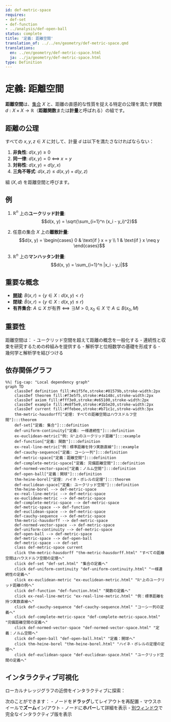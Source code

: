 ```yaml
---
id: def-metric-space
requires:
- def-set
- def-function
- ../analysis/def-open-ball
status: complete
title: '定義: 距離空間'
translation_of: ../../en/geometry/def-metric-space.qmd
translations:
  en: ../en/geometry/def-metric-space.html
  ja: ../ja/geometry/def-metric-space.html
type: Definition
---
```


# 定義: 距離空間 {#def-metric-space}

**距離空間**は、[集合](../logic-set-theory/def-set.qmd) $X$ と、距離の直感的な性質を捉える特定の公理を満たす関数 $d: X \times X \to \mathbb{R}$（**距離関数**または**計量**と呼ばれる）の組です。

## 距離の公理

すべての $x, y, z \in X$ に対して、計量 $d$ は以下を満たさなければならない：

1. **非負性**: $d(x, y) \geq 0$
2. **同一律**: $d(x, y) = 0$ ⟺ $x = y$
3. **対称性**: $d(x, y) = d(y, x)$
4. **三角不等式**: $d(x, z) \leq d(x, y) + d(y, z)$

組 $(X, d)$ を距離空間と呼びます。

## 例

1. $\mathbb{R}^n$ 上の**ユークリッド計量**:
   $$d(x, y) = \sqrt{\sum_{i=1}^n (x_i - y_i)^2}$$

2. 任意の集合 $X$ 上の**離散計量**:
   $$d(x, y) = \begin{cases} 0 & \text{if } x = y \\ 1 & \text{if } x \neq y \end{cases}$$

3. $\mathbb{R}^n$ 上の**マンハッタン計量**:
   $$d(x, y) = \sum_{i=1}^n |x_i - y_i|$$

## 重要な概念

- **[開球](../analysis/def-open-ball.qmd)**: $B(x, r) = \{y \in X : d(x, y) < r\}$
- **閉球**: $\bar{B}(x, r) = \{y \in X : d(x, y) \leq r\}$
- **有界集合**: $A \subseteq X$ が有界 ⟺ $\exists M > 0, x_0 \in X$ で $A \subseteq B(x_0, M)$

## 重要性

距離空間は：
- ユークリッド空間を超えて距離の概念を一般化する
- 連続性と収束を研究するための枠組みを提供する
- 解析学と位相数学の基礎を形成する
- 幾何学と解析学を結びつける

## 依存関係グラフ

```mermaid
%%| fig-cap: "Local dependency graph"
graph TD
    classDef definition fill:#e1f5fe,stroke:#01579b,stroke-width:2px
    classDef theorem fill:#f3e5f5,stroke:#4a148c,stroke-width:2px
    classDef axiom fill:#fff3e0,stroke:#e65100,stroke-width:2px
    classDef example fill:#e8f5e9,stroke:#1b5e20,stroke-width:2px
    classDef current fill:#ffebee,stroke:#b71c1c,stroke-width:3px
    thm-metric-hausdorff["定理: すべての距離空間はハウスドルフ空間"]:::theorem
    def-set["定義: 集合"]:::definition
    def-uniform-continuity["定義: 一様連続性"]:::definition
    ex-euclidean-metric["例: ℝⁿ上のユークリッド距離"]:::example
    def-function["定義: 関数"]:::definition
    ex-real-line-metric["例：標準距離を持つ実数直線"]:::example
    def-cauchy-sequence["定義: コーシー列"]:::definition
    def-metric-space["定義：距離空間"]:::definition
    def-complete-metric-space["定義: 完備距離空間"]:::definition
    def-normed-vector-space["定義：ノルム空間"]:::definition
    def-open-ball["定義：開球"]:::definition
    thm-heine-borel["定理: ハイネ・ボレルの定理"]:::theorem
    def-euclidean-space["定義: ユークリッド空間"]:::definition
    thm-heine-borel --> def-metric-space
    ex-real-line-metric --> def-metric-space
    ex-euclidean-metric --> def-metric-space
    def-complete-metric-space --> def-metric-space
    def-metric-space --> def-function
    def-euclidean-space --> def-metric-space
    def-cauchy-sequence --> def-metric-space
    thm-metric-hausdorff --> def-metric-space
    def-normed-vector-space --> def-metric-space
    def-uniform-continuity --> def-metric-space
    def-open-ball --> def-metric-space
    def-metric-space --> def-open-ball
    def-metric-space --> def-set
    class def-metric-space current
    click thm-metric-hausdorff "thm-metric-hausdorff.html" "すべての距離空間はハウスドルフ空間の定理へ"
    click def-set "def-set.html" "集合の定義へ"
    click def-uniform-continuity "def-uniform-continuity.html" "一様連続性の定義へ"
    click ex-euclidean-metric "ex-euclidean-metric.html" "ℝⁿ上のユークリッド距離の例へ"
    click def-function "def-function.html" "関数の定義へ"
    click ex-real-line-metric "ex-real-line-metric.html" "例：標準距離を持つ実数直線へ"
    click def-cauchy-sequence "def-cauchy-sequence.html" "コーシー列の定義へ"
    click def-complete-metric-space "def-complete-metric-space.html" "完備距離空間の定義へ"
    click def-normed-vector-space "def-normed-vector-space.html" "定義：ノルム空間へ"
    click def-open-ball "def-open-ball.html" "定義：開球へ"
    click thm-heine-borel "thm-heine-borel.html" "ハイネ・ボレルの定理の定理へ"
    click def-euclidean-space "def-euclidean-space.html" "ユークリッド空間の定義へ"
```

## インタラクティブ可視化

ローカルナレッジグラフの近傍をインタラクティブに探索：

::: {.graph-viz data-id="def-metric-space" data-width="700" data-height="500"}
:::

次のことができます：
- ノードを**ドラッグ**してレイアウトを再配置
- マウスホイールで**ズーム**イン/アウト
- ノードに**ホバー**して詳細を表示
- [別ウィンドウ](../../output/interactive/def-metric-space.html){target="_blank"}で完全なインタラクティブ版を表示
